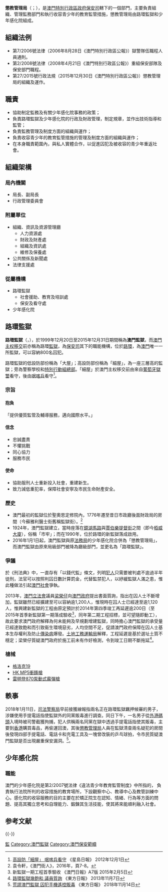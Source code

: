 {{澳門政府部門基礎資訊
|中文部門名稱  = 懲教管理局
|葡文部門名稱  = Direcção dos Serviços Correccionais
|部門標誌      = Direcção dos Serviços Correccionais Macau logo.svg
|首長職銜      = 局長
|首長姓名      = 程況明
|副首長職銜    = 副局長
|副首長姓名    = 趙崇遠
|部門性質      = 行政自治部門
|成立年份      = 2016年
|撤銷年份      =
|所屬部門      = [[保安司|保安司]]
|總部          = {{MAC}}路環竹灣馬路聖方濟各街
|網站          = http://www.epm.gov.mo www.epm.gov.mo
}}

'''懲教管理局'''（{{lang-pt|'''Direcção dos Serviços Correccionais'''}}；{{lang-en|Correctional Services Bureau}}），是[[澳門特別行政區政府|澳門特別行政區政府]][[保安司|保安司]]轄下的一個部門，主要負責組織、管理監務部門和執行收容青少年的教育監管措施，懲教管理局由路環監獄和少年感化院組成。

== 組織法例 ==
* 第7/2006號法律（2006年8月28日《澳門特別行政區公報》）獄警隊伍職程人員通則。
* 第2/2008號法律（2008年4月21日《澳門特別行政區公報》）重組保安部隊及保安部門職程。 
* 第27/2015號行政法規（2015年12月30日《澳門特別行政區公報》）懲教管理局的組織及運作。 

== 職責 == 
* 協助制定監務及有關少年感化院事務的政策； 
* 負責路環監獄及少年感化院的行政及財政管理，制定規章，並作出技術指導和監管； 
* 負責監務管理及制度方面的組織與運作； 
* 負責收容青少年的教育監管措施的管理及制度方面的組織與運作； 
* 在本身職責範圍內，與私人實體合作，以促進囚犯及被收容的青少年重返社會。

== 組織架構 ==
=== 局內機關 ===
* 局長、副局長
* 行政管理委員會

=== 附屬單位 ===
* 組織、資訊及資源管理廳
** 人力資源處
** 財政及財產處
** 組織及資訊處
** 維修及保養處
* 公共關係及新聞處
* 法律支援處

=== 從屬機構 ===
* 路環監獄
** 社會援助、教育及培訓處
** 保安及看守處
* 少年感化院

==路環監獄==
'''路環監獄'''（{{lang-pt|'''Estabelecimento Prisional de Coloane，EPC'''}}，{{lang-en|'''Coloane Prison'''}}），於1999年12月20日至2015年12月31日期間稱為'''澳門監獄'''，而[[澳門主权移交|澳門主权移交]]前亦稱為路環[[監獄|監獄]]，為[[保安司|保安司]]其下的職能機構，位於[[路環|路環]]，為[[澳門|澳門]]唯一一所監獄，可以容納800名囚犯。

路環監獄的低設防部份稱為「大屋」；高設防部份稱為「細屋」，為一座三層高的監獄；旁為警察學校和[[特別行動組_(澳門)|特別行動組]][[總部|總部]]。「細屋」於澳門主权移交前由來自[[葡萄牙|葡萄牙]][[獄警|獄警]]看守，後由[[啹喀兵|啹喀兵]]看守<ref>[http://hk.news.yahoo.com/高設防-細屋-啹喀兵看守-220415383.html 高設防「細屋」 啹喀兵看守] {{Wayback|url=http://hk.news.yahoo.com/%E9%AB%98%E8%A8%AD%E9%98%B2-%E7%B4%B0%E5%B1%8B-%E5%95%B9%E5%96%80%E5%85%B5%E7%9C%8B%E5%AE%88-220415383.html |date=20191130082135 }} 《星島日報》 2012年12月1日</ref>。

=== 宗旨 ===
==== 抱負 ====
「提供優質監管及輔導服務，邁向國際水平。」
            
==== 信念 ====
*忠誠盡責
*不懼挑戰 
*同心協力
*服務市民

==== 使命 ====
*協助服刑人士重新投入社會，重建新生。
*致力減低重犯率，保障社會安寧及市民生命財產安全。

===歷史===

*澳門最初的監獄位於聖奧思定修院內，1776年遷至昔日市政廳後面財政局的房間（今蘇雅利醫士街舊稱監獄街）。<ref>袁令軒，《澳門街人》，2016年，頁7-8。</ref>
*1924年，澳門監獄建立，當時座落在[[鏡湖馬路|鏡湖馬路]]與[[賈伯樂提督街|賈伯樂提督街]]之間（即今[[栢威大廈|栢威大廈]]），俗稱「市牢」；而在1990年，位於路環的新監獄落成啟用。
*2016年1月1日起，澳門監獄與原[[法務局|法務局]]的少年感化院合併為「懲教管理局」，而澳門監獄由原來局級部門被降為廳級部門，並更名為「路環監獄」。

===爭議===
於《刑法典》中，一直存有「以錢代監」條文，列明[[犯人|犯人]]只需要被判處不逾過半年徒刑，法官可以按照判囚日數計算罰金，代替監禁犯人，以紓緩監獄人滿之患，惟此種做法引起[[澳門社會|澳門社會]]爭執。

2013年，[[澳門立法會|澳門立法會]]議員[[梁榮仔|梁榮仔]]向[[澳門政府|澳門政府]]提出書面質詢，指出在囚人士不斷增加，監獄雖然已經擴建至可以容納逾1,200人，惟現時在囚人士已經達至逾1,120人，惟興建新監獄的工程由原定預計於2014年第四季竣工再延遲逾200日（至2015年首季新監獄第一期落成驗收<ref>新監獄一期工程首季驗收 《澳門日報》A7版 2015年2月5日</ref>，同年第二期工程招標，並可望隨即動工），故此要求澳門政府解釋為何未能夠及早規劃增建監獄，同時擔心澳門監獄的承受量已經達致飽和而引致衞生環境惡劣，人均空間不足，促請澳門政府保障在囚人士基本生存權利及防止[[傳染病|傳染病]]爆發。[[土地工務運輸局|土地工務運輸局]]解釋，工程延遲是基於選址土質不穩定；梁榮仔質疑澳門政府於施工前未有作好檢測，令到竣工日期不斷拖延<ref>[http://orientaldaily.on.cc/cnt/news/20131107/00176_015.html 路環監獄幾飽和 議員質詢] {{Wayback|url=http://orientaldaily.on.cc/cnt/news/20131107/00176_015.html |date=20140204015812 }} 《東方日報》 2013年11月7日</ref>。

===槍械===
* [[格洛克19|格洛克19]]
* [[HK_MP5衝鋒槍|HK MP5衝鋒槍]] 
* [[雷明登870泵動式霰彈槍|雷明登870泵動式霰彈槍]]

==軼事==
2018年1月11日，[[司法警察局|司法警察局]]早前接獲線報指兩名正在路環監獄羈押候審的男子，涉嫌使用手提電話指使監獄外的同黨販毒進行調查。同日下午，一名男子從[[外港碼頭|外港碼頭]]入境時被司警截獲拘捕，犯人供稱兩名同黨在獄中透過手提電話指使其販毒，主要到[[香港|香港]]購買毒品，再偷運回澳，其後[[懲教管理局|懲教管理局]]人員在監獄清查兩名疑犯的房間後發現四部手提電話、電話卡和充電工具及一塊曾改裝的乒乓球拍，令市民質疑澳門監獄是否出現嚴重保安漏洞。<ref>[http://orientaldaily.on.cc/cnt/news/20180114/00174_001.html 荒謬澳門監獄 囚犯手機遙控販毒] {{Wayback|url=http://orientaldaily.on.cc/cnt/news/20180114/00174_001.html |date=20180119094619 }} 《東方日報》 2018年11月14日</ref>。

==少年感化院==
{{澳門政府部門基礎資訊
|中文部門名稱=少年感化院
|葡文部門名稱={{lang|pt|Instituto de Menores}}
|部門標誌=
|部門標誌名稱 = 
|代表圖像=
|代表圖像名稱=
|代表圖像大小=
|首長職銜=
|首長姓名=
|副首長職銜=
|副首長姓名=
|成立年份=1891年
|所屬部門=[[懲教管理局|懲教管理局]]
|總部={{MAC}}路環竹灣馬路一號
|網站=http://www.dsaj.gov.mo/ContentFrame.aspx?ModuleName=Content/tw/drsim/im01.ascx&Style=2 www.dsaj.gov.mo/
}}
=== 職能===
澳門的少年感化院是第2/2007號法律《違法青少年教育監管制度》中所指的， 負責執行法院所判的收容措施的教育場所，下設觀察中心、教導中心及教管訓練中心。感化院的收容服務的目的主要在於矯正院生在認知、情緒、行為等方面的問題、提高其獨立思考和自理能力、鍛鍊其生活技能，使其將來能順利融入社會。

==参考文献==
{{Reflist}}

{{-}}
{{澳門特別行政區政府部門}}
[[Category:澳門保安部門|監]]
[[Category:澳門監獄|Category:澳門監獄]]
[[Category:澳門保安範疇|Category:澳門保安範疇]]